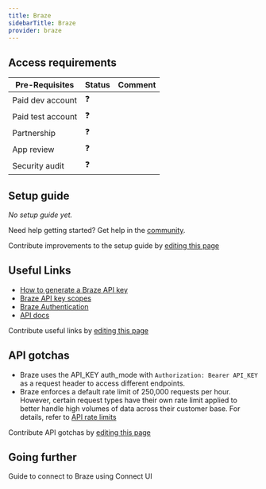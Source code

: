 ```yaml
---
title: Braze
sidebarTitle: Braze
provider: braze
---
```



<Overview />
<PreBuiltTooling />
<PreBuiltUseCases />

## Access requirements
| Pre-Requisites | Status | Comment|
| - | - | - |
| Paid dev account | ❓ |  |
| Paid test account | ❓ |  |
| Partnership | ❓ | |
| App review | ❓ |  |
| Security audit | ❓ | |

## Setup guide

_No setup guide yet._

<Tip>Need help getting started? Get help in the [community](https://nango.dev/slack).</Tip>

<Note>Contribute improvements to the setup guide by [editing this page](https://github.com/nangohq/nango/tree/master/docs-v2/integrations/all/acuity-scheduling.mdx)</Note>

## Useful Links

-   [How to generate a Braze API key](https://www.braze.com/docs/api/basics/#creating-rest-api-keys)
-   [Braze API key scopes](https://www.braze.com/docs/api/basics/#rest-api-key-permissions)
-   [Braze Authentication](https://www.braze.com/docs/api/postman_collection/#what-is-postman)
-   [API docs](https://www.braze.com/docs/api/basics)

<Note>Contribute useful links by [editing this page](https://github.com/nangohq/nango/tree/master/docs-v2/integrations/all/acuity-scheduling.mdx)</Note>

## API gotchas

- Braze uses the API_KEY auth_mode with `Authorization: Bearer API_KEY` as a request header to access different endpoints.
- Braze enforces a default rate limit of 250,000 requests per hour. However, certain request types have their own rate limit applied to better handle high volumes of data across their customer base. For details, refer to [API rate limits](https://www.braze.com/docs/api/api_limits/)

<Note>Contribute API gotchas by [editing this page](https://github.com/nangohq/nango/tree/master/docs-v2/integrations/all/acuity-scheduling.mdx)</Note>

## Going further

<Card title="Connect to Braze" icon="link" href="/integrations/all/braze/connect" horizontal>
  Guide to connect to Braze using Connect UI
</Card>